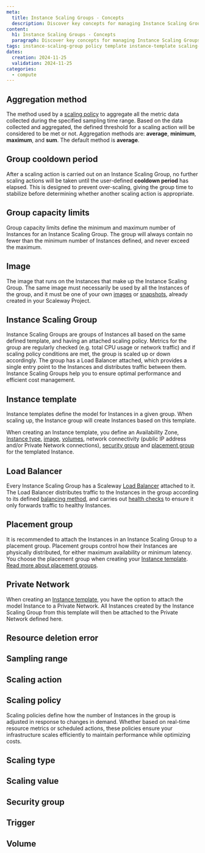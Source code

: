 ```yaml
---
meta:
  title: Instance Scaling Groups - Concepts
  description: Discover key concepts for managing Instance Scaling Groups. Learn about scaling policies, templates, and advanced settings to optimize your cloud resources.
content:
  h1: Instance Scaling Groups - Concepts
  paragraph: Discover key concepts for managing Instance Scaling Groups. Learn about scaling policies, templates, and advanced settings to optimize your cloud resources.
tags: instance-scaling-group policy template instance-template scaling-policy
dates:
  creation: 2024-11-25
  validation: 2024-11-25
categories:
  - compute
---
```


## Aggregation method

The method used by a [scaling policy](#scaling-policy) to aggregate all the metric data collected during the specified sampling time range. Based on the data collected and aggregated, the defined threshold for a scaling action will be considered to be met or not. Aggregation methods are: **average**, **minimum**, **maximum**, and **sum**. The default method is **average**.

## Group cooldown period

After a scaling action is carried out on an Instance Scaling Group, no further scaling actions will be taken until the user-defined **cooldown period** has elapsed. This is designed to prevent over-scaling, giving the group time to stabilize before determining whether another scaling action is appropriate.

## Group capacity limits

Group capacity limits define the minimum and maximum number of Instances for an Instance Scaling Group. The group will always contain no fewer than the minimum number of Instances defined, and never exceed the maximum. 

## Image

The image that runs on the Instances that make up the Instance Scaling Group. The same image must necessarily be used by all the Instances of the group, and it must be one of your own [images](/compute/instances/concepts/#image) or [snapshots](/compute/instances/concepts/#snapshot), already created in your Scaleway Project. 

## Instance Scaling Group

Instance Scaling Groups are groups of Instances all based on the same defined template, and having an attached scaling policy. Metrics for the group are regularly checked (e.g. total CPU usage or network traffic) and if scaling policy conditions are met, the group is scaled up or down accordingly. The group has a Load Balancer attached, which provides a single entry point to the Instances and distributes traffic between them. Instance Scaling Groups help you to ensure optimal performance and efficient cost management. 

## Instance template

Instance templates define the model for Instances in a given group. When scaling up, the Instance group will create Instances based on this template. 

When creating an Instance template, you define an Availability Zone, [Instance type](/compute/instances/reference-content/choosing-instance-type/), [image](##image), [volumes](/compute/instances/concepts/#volumes), network connectivity (public IP address and/or Private Network connections), [security group](#security-group) and [placement group](#placement-group) for the templated Instance. 

## Load Balancer

Every Instance Scaling Group has a Scaleway [Load Balancer](/network/load-balancer/concepts/#load-balancers) attached to it. The Load Balancer distributes traffic to the Instances in the group according to its defined [balancing method](/network/load-balancer/concepts/#balancing-methods), and carries out [health checks](/network/load-balancer/concepts/#health-checks) to ensure it only forwards traffic to healthy Instances.

## Placement group

It is recommended to attach the Instances in an Instance Scaling Group to a placement group. Placement groups control how their Instances are physically distributed, for either maximum availability or minimum latency. You choose the placement group when creating your [Instance template](#instance-template). [Read more about placement groups](/compute/instances/concepts/#placement-groups).

## Private Network

When creating an [Instance template](#instance-template), you have the option to attach the model Instance to a Private Network. All Instances created by the Instance Scaling Group from this template will then be attached to the Private Network defined here.



## Resource deletion error

## Sampling range

## Scaling action

## Scaling policy

Scaling policies define how the number of Instances in the group is adjusted in response to changes in demand. Whether based on real-time resource metrics or scheduled actions, these policies ensure your infrastructure scales efficiently to maintain performance while optimizing costs.

## Scaling type

## Scaling value

## Security group

## Trigger

## Volume


